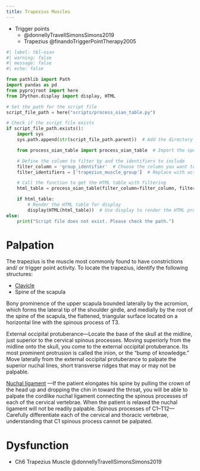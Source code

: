 ```yaml
---
title: Trapezius Muscles
---
```



::: {.callout}

- Trigger points
    - @donnellyTravellSimonsSimons2019
    - Trapezius @finandoTriggerPointTherapy2005
:::


```python
#| label: tbl-oian
#| warning: false
#| message: false
#| echo: false

from pathlib import Path
import pandas as pd
from pyprojroot import here
from IPython.display import display, HTML

# Set the path for the script file
script_file_path = here("scripts/process_oian_table.py")

# Check if the script file exists
if script_file_path.exists():
    import sys
    sys.path.append(str(script_file_path.parent))  # Add the directory of the script to the system path

    from process_oian_table import process_oian_table  # Import the specific function

    # Define the column to filter by and the identifiers to include
    filter_column = 'group_identifier'  # Choose the column you want to filter by
    filter_identifiers = ['trapezius_muscle_group']  # Replace with actual identifiers you want to include

    # Call the function to get the HTML table with filtering
    html_table = process_oian_table(filter_column=filter_column, filter_identifiers=filter_identifiers)

    if html_table:
        # Render the HTML table for display
        display(HTML(html_table))  # Use display to render the HTML properly
else:
    print("Script file does not exist. Please check the path.")

```


# Palpation

The trapezius is the muscle most commonly found to have constrictions and/ or trigger point activity. To locate the trapezius, identify the following structures:

- [Clavicle]({{< var ref-clavicle-bone.palpation >}})
- Spine of the scapula

Bony prominence of the upper scapula bounded laterally by the acromion, which forms the lateral tip of the shoulder girdle, and medially by the root of the spine of the scapula, the flattened, triangular surface located on a horizontal line with the spinous process of T3. 

External occipital protuberance—Locate the base of the skull at the midline, just superior to the cervical spinous processes. Moving superiorly from the midline onto the skull, you come to the external occipital protuberance. Its most prominent protrusion is called the inion, or the “bump of knowledge.” Move laterally from the external occipital protuberance to palpate the superior nuchal lines, short transverse ridges that may or may not be palpable. 

[Nuchal ligament]({{< var ref-nuchal-ligament.palpation >}}) —If the patient elongates his spine by pulling the crown of the head up and dropping the chin in toward the throat, you will be able to palpate the cordlike nuchal ligament connecting the spinous processes of each of the cervical vertebrae. When the patient is relaxed the nuchal ligament will not be readily palpable. Spinous processes of C1–T12—Carefully differentiate each of the cervical and thoracic vertebrae, understanding that C1 spinous process cannot be palpated.





# Dysfunction

::: {.callout}

- Ch6 Trapezius Muscle @donnellyTravellSimonsSimons2019

:::



